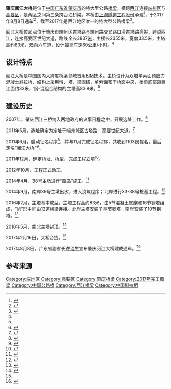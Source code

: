 {{Infobox_Bridge
|name = 肇庆阅江大桥
|native_name = 肇庆三桥
|coordinates = {{coord|23.0389|N|112.4795|E|type:landmark_region:CN|display=inline,title}}
|image = {{Photomontage
| photo1a = Zhaoqing Yuejiang Bridge.jpg
| photo2a = Walking on Zhaoqing Yuejiang Bridge.jpg
| photo3a = Guideboard of Zhaoqing Yuejiang Bridge.jpg
| size = 250
| spacing = 1
| border = 0
}}
|caption = {{plainlist|
* 上：全景
* 中：走在阅江大桥上
* 下：阅江大桥路碑
}}
|carries =  公路
|crosses = [[西江|西江]]肇庆段
|locale = {{CHN}}[[广东省|广东省]][[肇庆市|肇庆市]]<br />[[端州区|端州区]]<br />[[高要区|高要区]]
|length = 3837米
|width = 33.5米
|height = 83.8米
|lanes = 6
|builder = [[上海隧道工程股份|上海隧道工程股份]]
|cost = 12.97亿元
|begin = 2012年9月28日
|open = 2017年8月8日
|toll = 免费
}}
'''肇庆阅江大桥'''是位于[[中国|中国]][[广东省|广东省]][[肇庆市|肇庆市]]的特大型公路[[橋|桥梁]]，横跨[[西江|西江]]连接[[端州区|端州区]]与[[高要区|高要区]]，是两区之间第三条跨西江桥梁。本桥由[[上海隧道工程股份|上海隧道工程股份]]承建<ref name=":2">{{Cite web |title=隧道股份肇庆阅江大桥主桥中跨合龙 为广东再添一座特大桥 |url=https://www.stec.net/site/newsdetail/4863 |access-date=2021-06-07 |author=上海隧道工程股份 |date=2017-02-16 |archive-date=2021-06-07 |archive-url=https://web.archive.org/web/20210607032402/https://www.stec.net/site/newsdetail/4863 |dead-url=no }}</ref>，于2017年8月8日通车<ref name=":0">{{Cite news |url=http://epaper.southcn.com/nfdaily/html/2017-08/09/content_7659228.htm |title=肇庆阅江大桥通车 |author=马喜生 |date=2017-08-09 |newspaper=南方日报 |pages=第A06版 |accessdate=2021-06-07 |archive-date=2019-11-15 |archive-url=https://web.archive.org/web/20191115183033/http://epaper.southcn.com/nfdaily/html/2017-08/09/content_7659228.htm |dead-url=no }}</ref>，截至2017年是西江地区唯一的特大型公路桥梁<ref name=":1">{{Cite web |title=隧道股份再添一座特大桥，广东肇庆阅江大桥主桥中跨合龙_国企动态 |url=https://www.gzw.sh.gov.cn/shgzw_zxzx_gqdt/20170221/0054-70310.html |access-date=2021-06-07 |date=2017-02-21 |publisher=上海市国有资产监督管理委员会 |archive-date=2021-06-07 |archive-url=https://web.archive.org/web/20210607032445/https://www.gzw.sh.gov.cn/shgzw_zxzx_gqdt/20170221/0054-70310.html |dead-url=no }}</ref>。

阅江大桥位起点位于肇庆市端州区古塔路与端州路交叉路口沿古塔路高架，跨越西江，连接高要区世纪大道，路线全长3837[[米_(单位)|米]]，主桥长2355米，宽度33.5米，主塔高约83米，双向六车道，设计最高车速60[[公里/小时|公里/小时]]。<ref name=":0" />

== 设计特点 ==
阅江大桥是中国国内大跨度桥梁领域首用[[建築信息模型|BIM]]技术。主桥设计为双塔单索面预应力混凝土斜拉桥，结构上采用墩、塔、梁固结，单索面布于桥面中央，桥梁底部距离江面约33米，钢-混组合结构的主塔高83.8米。<ref name=":1" />

== 建设历史 ==
2007年，肇庆西江三桥纳入两地政府的议事日程之中，开展选址工作。<ref>{{Cite web |title=肇庆三桥正筹建 |url=http://news.sina.com.cn/c/2007-09-24/141612624832s.shtml |access-date=2021-06-07 |author=李维宁 吴文颂 |date=2007-09-24 |publisher=羊城晚报 |via=新浪网 |archive-date=2021-06-07 |archive-url=https://web.archive.org/web/20210607032449/http://news.sina.com.cn/c/2007-09-24/141612624832s.shtml |dead-url=no }}</ref>

2011年5月，选址确定为定址于端州城区古塔路—高要世纪大道。<ref>{{Cite web |title=西江三桥定址古塔桥位 |url=https://news.ifeng.com/c/7fZfKZlV4Y8 |access-date=2021-06-07 |author=于敢勇 |date=2011-05-06 |publisher=广州日报 |via=凤凰网 |archive-date=2021-06-07 |archive-url=https://web.archive.org/web/20210607032447/https://news.ifeng.com/c/7fZfKZlV4Y8 |dead-url=no }}</ref>

2011年6月，启动征名程序<ref>{{Cite web |title=肇庆西江三桥万元征名_新闻中心_新浪网 |url=http://news.sina.com.cn/o/2011-06-13/041122629218.shtml |access-date=2017-03-11 |author=于敢勇 |date=2011-06-13 |publisher=广州日报 |archive-url=https://web.archive.org/web/20170312063425/http://news.sina.com.cn/o/2011-06-13/041122629218.shtml |archive-date=2017-03-12 |dead-url=no |via=新浪网 }}</ref>，并与11月完成征名程序，共收到1103份提名，最后定名“阅江大桥”<ref>{{Cite web |title=西江三桥命名为“阅江大桥”  共征集到1103个提名 |url=http://www.zhaoqing.gov.cn/xwzx/zqyw/content/post_934553.html |date=2011-11-11 |publisher=西江日报 |via=肇庆市人民政府 |access-date=2021-06-07 |archive-date=2021-06-07 |archive-url=https://web.archive.org/web/20210607032442/https://zfwzgl.www.gov.cn/exposure/jiucuo.js |dead-url=no }}</ref>。

2011年12月，确定桥址、桥型，完成工程立项<ref>{{Cite web |title=肇庆市人民政府-阅江大桥建设加紧推进项目桥址、桥型已定，并完成市级立项 |url=http://www.zhaoqing.gov.cn/xwzx/zqyw/201112/t20111224_310561.html |access-date=2017-03-11 |work=www.zhaoqing.gov.cn |archive-url=https://web.archive.org/web/20170312071053/http://www.zhaoqing.gov.cn/xwzx/zqyw/201112/t20111224_310561.html |archive-date=2017-03-12 |dead-url=yes }}</ref>。

2012年10月，工程正式动工。

2014年4月，38号主墩进行“孤岛”施工。<ref>{{Cite web |title=阅江大桥北侧主墩进行“孤岛”施工 |url=http://www.zhaoqing.gov.cn/xwzx/zqyw/content/post_924185.html |author=刘小洪 |date=2014-04-11 |publisher=西江日报 |via=肇庆市人民政府 |access-date=2021-06-07 |archive-date=2021-06-07 |archive-url=https://web.archive.org/web/20210607032407/https://zfwzgl.www.gov.cn/exposure/jiucuo.js |dead-url=no }}</ref>

2014年9月，南岸39号主墩出水，进入浇筑程序；北岸进行33-38号桩基工程。<ref>{{Cite web |title=阅江大桥南侧主墩出水  北侧正在开展桩基施工 |url=http://www.zhaoqing.gov.cn/xwzx/zqyw/content/post_921220.html |author=刘小洪 |date=2014-09-18 |publisher=西江日报 |via=肇庆市人民政府 |access-date=2021-06-07 |archive-date=2021-06-07 |archive-url=https://web.archive.org/web/20210607032439/http://www.zhaoqing.gov.cn/xwzx/zqyw/content/post_921220.html |dead-url=no }}</ref>

2016年2月，主塔基本成型。主塔工程高约83米，由5节混凝土底座和16节钢塔组成，“帆”形中间由12道横梁连接。北岸主塔安装了两节钢塔，南岸安装了10节钢塔。<ref>{{Cite web |title=阅江大桥施工忙 主塔显露雏形 |url=http://www.zhaoqing.gov.cn/xwzx/zqyw/content/post_875103.html |author=刘小洪 |date=2016-02-20 |publisher=西江日报 |via=肇庆市人民政府 |access-date=2021-06-07 |archive-date=2021-06-07 |archive-url=https://web.archive.org/web/20210607032439/http://www.zhaoqing.gov.cn/xwzx/zqyw/content/post_875103.html |dead-url=no }}</ref>

2016年5月，南北主塔封顶。<ref>{{Cite web |title=阅江大桥南北主塔封顶 预计明年春节前实现主跨合龙 |url=http://www.zhaoqing.gov.cn/xwzx/zqyw/content/post_870848.html |author=刘小洪 |date=2016-05-19 |publisher=西江日报 |via=肇庆市人民政府 |access-date=2021-06-07 |archive-date=2021-06-07 |archive-url=https://web.archive.org/web/20210607032424/https://zfwzgl.www.gov.cn/exposure/jiucuo.js |dead-url=no }}</ref>

2017年2月16日，大桥合拢。<ref name=":2" />

2017年8月8日，广东省副省长[[许瑞生|许瑞生]]宣布肇庆阅江大桥建成通车。<ref>{{Cite web |title=隧道股份承建的特大桥——广东肇庆阅江大桥通车 |url=https://www.stec.net/site/newsdetail/4929 |access-date=2021-06-07 |author=上海隧道工程股份 |date=2017-08-14 |archive-date=2021-06-07 |archive-url=https://web.archive.org/web/20210607032445/https://www.stec.net/site/newsdetail/4929 |dead-url=no }}</ref>

== 参考来源 ==
{{Reflist|30em}}

{{肇庆}}
{{肇庆桥隧}}
[[Category:端州区|Category:端州区]]
[[Category:高要区|Category:高要区]]
[[Category:肇庆桥梁|Category:肇庆桥梁]]
[[Category:2017年完工橋梁|Category:2017年完工橋梁]]
[[Category:中国公路桥|Category:中国公路桥]]
[[Category:西江桥梁|Category:西江桥梁]]
[[Category:中国斜拉桥|Category:中国斜拉桥]]